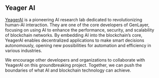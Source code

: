 ## Yeager AI

[YeagerAI](https://www.yeager.ai/) is a pioneering AI research lab dedicated to revolutionizing human-AI interaction. They are one of the core developers of GenLayer, focusing on using AI to enhance the performance, security, and scalability of blockchain networks. By embedding AI into the blockchain’s core, YeagerAI enables decentralized applications to make smart decisions autonomously, opening new possibilities for automation and efficiency in various industries.

We encourage other developers and organizations to collaborate with YeagerAI on this groundbreaking project. Together, we can push the boundaries of what AI and blockchain technology can achieve. 

